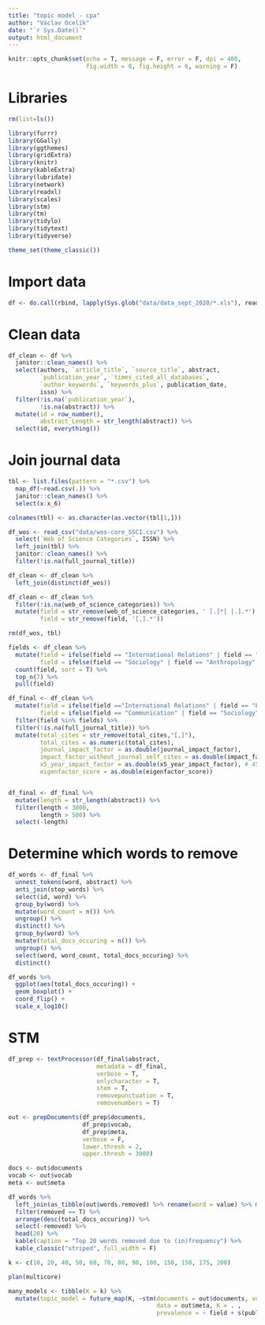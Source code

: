 ```yaml
---
title: "topic model - cpa"
author: "Václav Ocelík"
date: "`r Sys.Date()`"
output: html_document
---
```


<style type="text/css">
.main-container {
  max-width: 1200px;
  margin-left: auto;
  margin-right: auto;
}
h1.title {
  font-size: 38px;
  text-align: center;
}
h4.author { 
  font-size: 18px;
  text-align: center;
}
h4.date { 
  font-size: 18px;
  text-align: center;
</style>

```r
knitr::opts_chunk$set(echo = T, message = F, error = F, dpi = 400,
                      fig.width = 8, fig.height = 6, warning = F)
```

# Libraries

```r
rm(list=ls())

library(furrr)
library(GGally)
library(ggthemes)
library(gridExtra)
library(knitr)
library(kableExtra)
library(lubridate)
library(network)
library(readxl)
library(scales)
library(stm)
library(tm)
library(tidylo)
library(tidytext)
library(tidyverse)

theme_set(theme_classic())
```

# Import data

```r
df <- do.call(rbind, lapply(Sys.glob("data/data_sept_2020/*.xls"), read_excel)) # make sure no other .xls files in target.
```

# Clean data

```r
df_clean <- df %>%
  janitor::clean_names() %>%
  select(authors, `article_title`, `source_title`, abstract,
         `publication_year`, `times_cited_all_databases`,
         `author_keywords`, `keywords_plus`, publication_date,
         issn) %>%
  filter(!is.na(`publication_year`),
         !is.na(abstract)) %>%
  mutate(id = row_number(), 
         abstract_Length = str_length(abstract)) %>%
  select(id, everything()) 
```

# Join journal data

```r
tbl <- list.files(pattern = "*.csv") %>%
  map_df(~read.csv(.)) %>%
  janitor::clean_names() %>%
  select(x:x_6)

colnames(tbl) <- as.character(as.vector(tbl[1,]))

df_wos <- read_csv("data/wos-core_SSCI.csv") %>%
  select(`Web of Science Categories`, ISSN) %>%
  left_join(tbl) %>%
  janitor::clean_names() %>%
  filter(!is.na(full_journal_title))

df_clean <- df_clean %>%
  left_join(distinct(df_wos)) 

df_clean <- df_clean %>%
  filter(!is.na(web_of_science_categories)) %>%
  mutate(field = str_remove(web_of_science_categories, ' [.]*[ |.].*'),
         field = str_remove(field, '[,].*'))

rm(df_wos, tbl)

fields <- df_clean %>%
  mutate(field = ifelse(field == "International Relations" | field == "Public Administration", "Political Science", field),
         field = ifelse(field == "Sociology" | field == "Anthropology" | field == "Cultural Studies", "Social Sciences", field)) %>%
  count(field, sort = T) %>%
  top_n(7) %>%
  pull(field)

df_final <- df_clean %>%
  mutate(field = ifelse(field =="International Relations" | field == "Public Administration", "Political Science", field),
         field = ifelse(field == "Communication" | field == "Sociology" | field == "Anthropology" | field == "Cultural Studies", "Social Sciences", field)) %>%
  filter(field %in% fields) %>%
  filter(!is.na(full_journal_title)) %>%
  mutate(total_cites = str_remove(total_cites,"[,]"),
         total_cites = as.numeric(total_cites),
         journal_impact_factor = as.double(journal_impact_factor),
         impact_factor_without_journal_self_cites = as.double(impact_factor_without_journal_self_cites),
         x5_year_impact_factor = as.double(x5_year_impact_factor), # 459 NAs
         eigenfactor_score = as.double(eigenfactor_score)) 


df_final <- df_final %>%
  mutate(length = str_length(abstract)) %>%
  filter(length < 3000, 
         length > 500) %>%
  select(-length)
```

# Determine which words to remove

```r
df_words <- df_final %>%
  unnest_tokens(word, abstract) %>%
  anti_join(stop_words) %>%
  select(id, word) %>%
  group_by(word) %>%
  mutate(word_count = n()) %>%
  ungroup() %>%
  distinct() %>%
  group_by(word) %>%
  mutate(total_docs_occuring = n()) %>%
  ungroup() %>%
  select(word, word_count, total_docs_occuring) %>%
  distinct() 

df_words %>%
  ggplot(aes(total_docs_occuring)) +
  geom_boxplot() +
  coord_flip() +
  scale_x_log10()
```

# STM

```r
df_prep <- textProcessor(df_final$abstract,
                         metadata = df_final,
                         verbose = T,
                         onlycharacter = T,
                         stem = T,
                         removepunctuation = T,
                         removenumbers = T)
```

```r
out <- prepDocuments(df_prep$documents,
                     df_prep$vocab,
                     df_prep$meta,
                     verbose = F,
                     lower.thresh = 2,
                     upper.thresh = 3000) 

docs <- out$documents
vocab <- out$vocab 
meta <- out$meta

df_words %>%
  left_join(as_tibble(out$words.removed) %>% rename(word = value) %>% mutate(removed = T)) %>%
  filter(removed == T) %>%
  arrange(desc(total_docs_occuring)) %>%
  select(-removed) %>%
  head(20) %>%
  kable(caption = "Top 20 words removed due to (in)frequency") %>%
  kable_classic("striped", full_width = F)
```

```r
k <- c(10, 20, 40, 50, 60, 70, 80, 90, 100, 150, 150, 175, 200)
```

```r
plan(multicore)

many_models <- tibble(K = k) %>%
  mutate(topic_model = future_map(K, ~stm(documents = out$documents, vocab = out$vocab, 
                                          data = out$meta, K = . ,
                                          prevalence = ~ field + s(publication_year) + s(times_cited_all_databases) + s(impact_factor_without_journal_self_cites), verbose = FALSE)))
```

